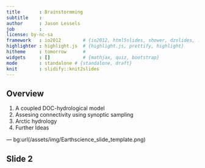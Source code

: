 ```yaml
---
title       : Brainstormming
subtitle    : 
author      : Jason Lessels
job         : 
license: by-nc-sa
framework   : io2012        # {io2012, html5slides, shower, dzslides, ...}
highlighter : highlight.js  # {highlight.js, prettify, highlight}
hitheme     : tomorrow      # 
widgets     : []            # {mathjax, quiz, bootstrap}
mode        : standalone # {standalone, draft}
knit        : slidify::knit2slides
--- 
```






## Overview
1. A coupled DOC-hydrological model
2. Assesing connectivity using synoptic sampling 
3. Arctic hydrology
4. Further Ideas


--- bg:url(/assets/img/Earthscience_slide_template.png)

## Slide 2




